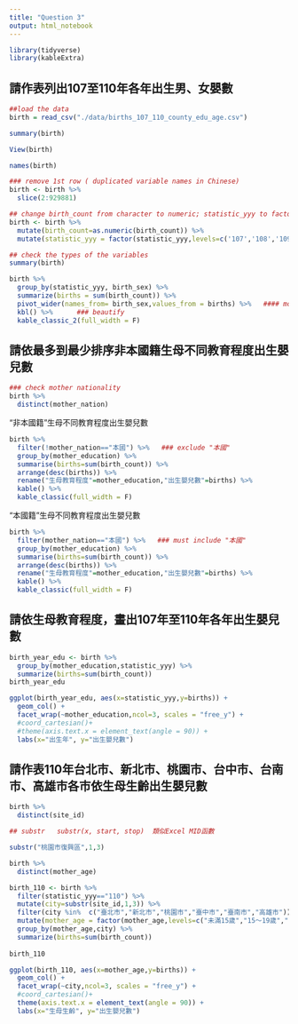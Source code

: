 ```yaml
---
title: "Question 3"
output: html_notebook
---
```

```r
library(tidyverse)
library(kableExtra)
```

## 請作表列出107至110年各年出生男、女嬰數


```r
##load the data
birth = read_csv("./data/births_107_110_county_edu_age.csv")

```
```r
summary(birth)
```
```r
View(birth)
```
```r
names(birth)
```
```r
### remove 1st row ( duplicated variable names in Chinese)
birth <- birth %>%
  slice(2:929881)
```


```r
## change birth_count from character to numeric; statistic_yyy to factoral
birth <- birth %>% 
  mutate(birth_count=as.numeric(birth_count)) %>% 
  mutate(statistic_yyy = factor(statistic_yyy,levels=c('107','108','109','110')))
```

```r

## check the types of the variables
summary(birth)
```


```r
birth %>% 
  group_by(statistic_yyy, birth_sex) %>% 
  summarize(births = sum(birth_count)) %>% 
  pivot_wider(names_from= birth_sex,values_from = births) %>%   #### move birth_sex to column
  kbl() %>%      ### beautify
  kable_classic_2(full_width = F)
```

## 請依最多到最少排序非本國籍生母不同教育程度出生嬰兒數

```r
### check mother nationality
birth %>% 
  distinct(mother_nation)
```

"非本國籍"生母不同教育程度出生嬰兒數

```r
birth %>% 
  filter(!mother_nation=="本國") %>%   ### exclude "本國"
  group_by(mother_education) %>% 
  summarise(births=sum(birth_count)) %>% 
  arrange(desc(births)) %>% 
  rename("生母教育程度"=mother_education,"出生嬰兒數"=births) %>% 
  kable() %>% 
  kable_classic(full_width = F)
```
"本國籍"生母不同教育程度出生嬰兒數

```r
birth %>% 
  filter(mother_nation=="本國") %>%   ### must include "本國"
  group_by(mother_education) %>% 
  summarise(births=sum(birth_count)) %>% 
  arrange(desc(births)) %>% 
  rename("生母教育程度"=mother_education,"出生嬰兒數"=births) %>% 
  kable() %>% 
  kable_classic(full_width = F)
```
## 請依生母教育程度，畫出107年至110年各年出生嬰兒數

```r
birth_year_edu <- birth %>% 
  group_by(mother_education,statistic_yyy) %>% 
  summarize(births=sum(birth_count))
birth_year_edu
```
```r
ggplot(birth_year_edu, aes(x=statistic_yyy,y=births)) +
  geom_col() +
  facet_wrap(~mother_education,ncol=3, scales = "free_y") +
  #coord_cartesian()+
  #theme(axis.text.x = element_text(angle = 90)) +
  labs(x="出生年", y="出生嬰兒數")

```


## 請作表110年台北市、新北市、桃園市、台中市、台南市、高雄市各市依生母生齡出生嬰兒數

```r
birth %>% 
  distinct(site_id)
```
```r
## substr   substr(x, start, stop)  類似Excel MID函數

substr("桃園市復興區",1,3)

```

```r
birth %>% 
  distinct(mother_age)
```

```r
birth_110 <- birth %>% 
  filter(statistic_yyy=="110") %>% 
  mutate(city=substr(site_id,1,3)) %>% 
  filter(city %in%  c("臺北市","新北市","桃園市","臺中市","臺南市","高雄市")) %>% 
  mutate(mother_age = factor(mother_age,levels=c("未滿15歲","15～19歲","20～24歲","25～29歲","30～34歲","35～39歲","40～44歲","45～49歲","50歲以上"))) %>% 
  group_by(mother_age,city) %>% 
  summarize(births=sum(birth_count))
  
birth_110
```
```r
ggplot(birth_110, aes(x=mother_age,y=births)) +
  geom_col() +
  facet_wrap(~city,ncol=3, scales = "free_y") +
  #coord_cartesian()+
  theme(axis.text.x = element_text(angle = 90)) +
  labs(x="生母生齡", y="出生嬰兒數")

```
